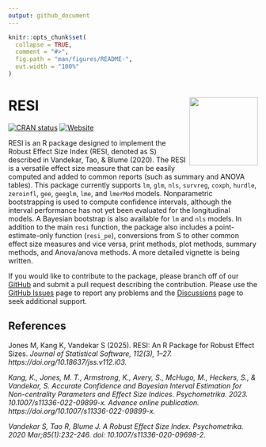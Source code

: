 ```yaml
---
output: github_document
---
```


<!-- README.md is generated from README.Rmd. Please edit that file -->

```r
knitr::opts_chunk$set(
  collapse = TRUE,
  comment = "#>",
  fig.path = "man/figures/README-",
  out.width = "100%"
)
```

# RESI <img src="man/figures/logo.png" align="right" height="138" />

<!-- badges: start -->
[![CRAN status](https://www.r-pkg.org/badges/version/RESI)](https://CRAN.R-project.org/package=RESI)
[![Website](https://img.shields.io/badge/Website-RESI-blue)](https://statimagcoll.github.io/RESI/) 
<!-- badges: end -->

RESI is an R package designed to implement the Robust Effect Size Index (RESI, denoted as S) described in Vandekar, Tao, & Blume (2020). The RESI is a versatile effect size measure that can be easily computed and added to common reports (such as summary and ANOVA tables). This package currently supports <code>lm</code>, <code>glm</code>, <code>nls</code>, <code>survreg</code>, <code>coxph</code>, <code>hurdle</code>, <code>zeroinfl</code>, <code>gee</code>, <code>geeglm</code>, <code>lme</code>, and <code>lmerMod</code> models. Nonparametric bootstrapping is used to compute confidence intervals, although the interval performance has not yet been evaluated for the longitudinal models. A Bayesian bootstrap is also available for <code>lm</code> and <code>nls</code> models. In addition to the main <code>resi</code> function, the package also includes a point-estimate-only function (<code>resi_pe</code>), conversions from S to other common effect size measures and vice versa, print methods, plot methods, summary methods, and Anova/anova methods. A more detailed vignette is being written.

If you would like to contribute to the package, please branch off of our [GitHub](https://github.com/statimagcoll/RESI) and submit a pull request describing the contribution. Please use the [GitHub Issues](https://github.com/statimagcoll/RESI/issues) page to report any problems and the [Discussions](https://github.com/statimagcoll/RESI/discussions/categories/q-a) page to seek additional support.


## References

Jones M, Kang K, Vandekar S (2025). RESI: An R Package for Robust Effect Sizes. <i> Journal of Statistical Software, 112(3), 1–27. <i> https://doi.org/10.18637/jss.v112.i03.

Kang, K., Jones, M. T., Armstrong, K., Avery, S., McHugo, M., Heckers, S., & Vandekar, S. Accurate Confidence and Bayesian Interval Estimation for Non-centrality Parameters and Effect Size Indices. <i>Psychometrika.</i> 2023. 10.1007/s11336-022-09899-x. Advance online publication. https://doi.org/10.1007/s11336-022-09899-x.

Vandekar S, Tao R, Blume J. A Robust Effect Size Index. <i>Psychometrika.</i> 2020 Mar;85(1):232-246. doi: 10.1007/s11336-020-09698-2.

